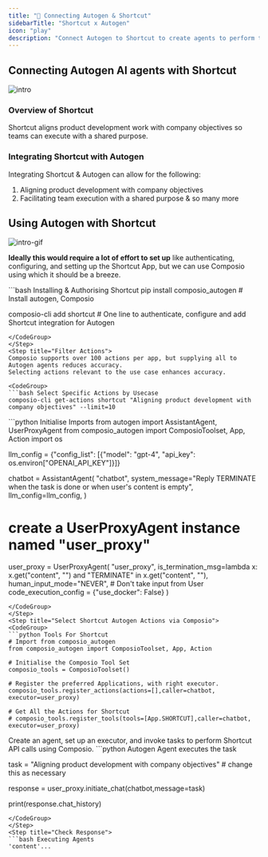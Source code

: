 ```yaml
---
title: "🚀 Connecting Autogen & Shortcut"
sidebarTitle: "Shortcut x Autogen"
icon: "play"
description: "Connect Autogen to Shortcut to create agents to perform tasks using natural language"
---
```


## Connecting Autogen AI agents with Shortcut
![intro](/media/intro.jpg)

### Overview of Shortcut

Shortcut aligns product development work with company objectives so teams can execute with a shared purpose.

### Integrating Shortcut with Autogen

Integrating Shortcut & Autogen can allow for the following:

1. Aligning product development with company objectives
2. Facilitating team execution with a shared purpose
& so many more

## Using Autogen with Shortcut
![intro-gif](/media/intro.gif)
<Steps>
<Step title="Setting Up the Environment">

**Ideally this would require a lot of effort to set up** like authenticating, configuring, and setting up the Shortcut App, but we can use Composio using which it should be a breeze.

<CodeGroup>
```bash Installing & Authorising Shortcut
pip install composio_autogen # Install autogen, Composio 

composio-cli add shortcut # One line to authenticate, configure and add Shortcut integration for Autogen
```
</CodeGroup>
</Step>
<Step title="Filter Actions">
Composio supports over 100 actions per app, but supplying all to Autogen agents reduces accuracy.
Selecting actions relevant to the use case enhances accuracy.

<CodeGroup>
```bash Select Specific Actions by Usecase
composio-cli get-actions shortcut "Aligning product development with company objectives" --limit=10
```
</CodeGroup>

</Step>
<Step title="Import Base Packages">

<CodeGroup>
```python Initialise Imports
from autogen import AssistantAgent, UserProxyAgent
from composio_autogen import ComposioToolset, App, Action
import os

llm_config = {"config_list": [{"model": "gpt-4", "api_key": os.environ["OPENAI_API_KEY"]}]}

chatbot = AssistantAgent(
    "chatbot",
    system_message="Reply TERMINATE when the task is done or when user's content is empty",
    llm_config=llm_config,
)

# create a UserProxyAgent instance named "user_proxy"
user_proxy = UserProxyAgent(
    "user_proxy",
    is_termination_msg=lambda x: x.get("content", "") and "TERMINATE" in x.get("content", ""),
    human_input_mode="NEVER", # Don't take input from User
    code_execution_config = {"use_docker": False}
)
```
</CodeGroup>
</Step>
<Step title="Select Shortcut Autogen Actions via Composio">
<CodeGroup>
```python Tools For Shortcut
# Import from composio_autogen
from composio_autogen import ComposioToolset, App, Action

# Initialise the Composio Tool Set
composio_tools = ComposioToolset()

# Register the preferred Applications, with right executor. 
composio_tools.register_actions(actions=[],caller=chatbot, executor=user_proxy)

# Get All the Actions for Shortcut
# composio_tools.register_tools(tools=[App.SHORTCUT],caller=chatbot, executor=user_proxy) 
```
</CodeGroup>
</Step>
<Step title="Execute the Agent">
Create an agent, set up an executor, and invoke tasks to perform Shortcut API calls using Composio. 
<CodeGroup>
```python Autogen Agent executes the task

task = "Aligning product development with company objectives" # change this as necessary

response = user_proxy.initiate_chat(chatbot,message=task)

print(response.chat_history)
```
</CodeGroup>
</Step>
<Step title="Check Response">
```bash Executing Agents
'content'...
```
</Step>
</Steps>
